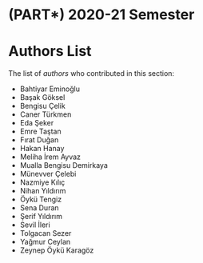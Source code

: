 # (PART\*) 2020-21 Semester {-}
# Authors List {-#section-id}

The list of _authors_ who contributed in this section:

+ Bahtiyar Eminoğlu
+ Başak Göksel
+ Bengisu Çelik
+ Caner Türkmen
+ Eda Şeker
+ Emre Taştan
+ Fırat Duğan
+ Hakan Hanay
+ Meliha İrem Ayvaz
+ Mualla Bengisu Demirkaya
+ Münevver Çelebi
+ Nazmiye Kılıç
+ Nihan Yıldırım
+ Öykü Tengiz
+ Sena Duran
+ Şerif Yıldırım
+ Sevil İleri
+ Tolgacan Sezer
+ Yağmur Ceylan
+ Zeynep Öykü Karagöz
